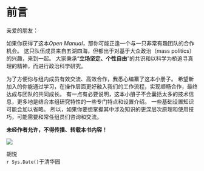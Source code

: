 # 前言 {.unnumbered}

亲爱的朋友：

如果你获得了这本*Open Manual*，那你可能正逢一个与一只非常有趣团队的合作机会。
这只队伍成员来自五湖四海，但都出于对基于大众政治（mass politics）的兴趣，来到一起。
大家秉承“**立场坚定、个性自由**”的共识和以科学为桥追寻真理的精神，而进行政治科学研究。

为了方便你与组内成员有效交流、高效合作，我悉心编纂了这本小册子。
希望新加入的你能通过学习，在操作层面更好融入我们的工作流程，实现顺畅合作，最终达成与团队的共同成长。
有一点有必要说明，这本小册子不会囊括太多的技术信息，更多地是结合本组研究特性的一些专门特点和设置介绍。
一些基础设置知识可能会加以省略。
所以，如果你要想掌握其中涉及知识的更深层次原理和使用技巧，可能需要和常任组员们咨询和交流。

:::{.callout-important}
**未经作者允许，不得传播、转载本书内容！**
:::


![](images/goodluck.gif){fig-align="center"}

:::{.column-body-right}
胡悦    
`r Sys.Date()`于清华园
:::